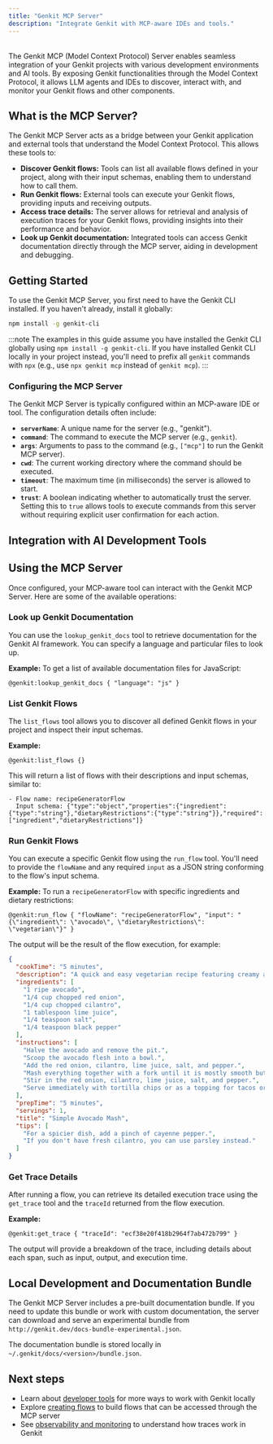 ```yaml
---
title: "Genkit MCP Server"
description: "Integrate Genkit with MCP-aware IDEs and tools."
---
```



<div style="display: flex; justify-content: space-between; align-items: center; gap: 1rem; margin: 1rem 0 1rem 0;">
  <LanguageSelector />
  <CopyMarkdownButton />
</div>

The Genkit MCP (Model Context Protocol) Server enables seamless integration of your Genkit projects with various development environments and AI tools. By exposing Genkit functionalities through the Model Context Protocol, it allows LLM agents and IDEs to discover, interact with, and monitor your Genkit flows and other components.

## What is the MCP Server?

The Genkit MCP Server acts as a bridge between your Genkit application and external tools that understand the Model Context Protocol. This allows these tools to:

- **Discover Genkit flows:** Tools can list all available flows defined in your project, along with their input schemas, enabling them to understand how to call them.
- **Run Genkit flows:** External tools can execute your Genkit flows, providing inputs and receiving outputs.
- **Access trace details:** The server allows for retrieval and analysis of execution traces for your Genkit flows, providing insights into their performance and behavior.
- **Look up Genkit documentation:** Integrated tools can access Genkit documentation directly through the MCP server, aiding in development and debugging.

## Getting Started

To use the Genkit MCP Server, you first need to have the Genkit CLI installed. If you haven't already, install it globally:

```bash
npm install -g genkit-cli
```

:::note
The examples in this guide assume you have installed the Genkit CLI globally using `npm install -g genkit-cli`. If you have installed Genkit CLI locally in your project instead, you'll need to prefix all `genkit` commands with `npx` (e.g., use `npx genkit mcp` instead of `genkit mcp`).
:::

### Configuring the MCP Server

The Genkit MCP Server is typically configured within an MCP-aware IDE or tool. The configuration details often include:

- **`serverName`**: A unique name for the server (e.g., "genkit").
- **`command`**: The command to execute the MCP server (e.g., `genkit`).
- **`args`**: Arguments to pass to the command (e.g., `["mcp"]` to run the Genkit MCP server).
- **`cwd`**: The current working directory where the command should be executed.
- **`timeout`**: The maximum time (in milliseconds) the server is allowed to start.
- **`trust`**: A boolean indicating whether to automatically trust the server. Setting this to `true` allows tools to execute commands from this server without requiring explicit user confirmation for each action.

## Integration with AI Development Tools

## Using the MCP Server

Once configured, your MCP-aware tool can interact with the Genkit MCP Server. Here are some of the available operations:

### Look up Genkit Documentation

You can use the `lookup_genkit_docs` tool to retrieve documentation for the Genkit AI framework. You can specify a language and particular files to look up.

**Example:**
To get a list of available documentation files for JavaScript:

```
@genkit:lookup_genkit_docs { "language": "js" }
```

### List Genkit Flows

The `list_flows` tool allows you to discover all defined Genkit flows in your project and inspect their input schemas.

**Example:**

```
@genkit:list_flows {}
```

This will return a list of flows with their descriptions and input schemas, similar to:

```
- Flow name: recipeGeneratorFlow
  Input schema: {"type":"object","properties":{"ingredient":{"type":"string"},"dietaryRestrictions":{"type":"string"}},"required":["ingredient","dietaryRestrictions"]}
```

### Run Genkit Flows

You can execute a specific Genkit flow using the `run_flow` tool. You'll need to provide the `flowName` and any required `input` as a JSON string conforming to the flow's input schema.

**Example:**
To run a `recipeGeneratorFlow` with specific ingredients and dietary restrictions:

```
@genkit:run_flow { "flowName": "recipeGeneratorFlow", "input": "{\"ingredient\": \"avocado\", \"dietaryRestrictions\": \"vegetarian\"}" }
```

The output will be the result of the flow execution, for example:

```json
{
  "cookTime": "5 minutes",
  "description": "A quick and easy vegetarian recipe featuring creamy avocado.",
  "ingredients": [
    "1 ripe avocado",
    "1/4 cup chopped red onion",
    "1/4 cup chopped cilantro",
    "1 tablespoon lime juice",
    "1/4 teaspoon salt",
    "1/4 teaspoon black pepper"
  ],
  "instructions": [
    "Halve the avocado and remove the pit.",
    "Scoop the avocado flesh into a bowl.",
    "Add the red onion, cilantro, lime juice, salt, and pepper.",
    "Mash everything together with a fork until it is mostly smooth but still has some chunks.",
    "Stir in the red onion, cilantro, lime juice, salt, and pepper.",
    "Serve immediately with tortilla chips or as a topping for tacos or salads."
  ],
  "prepTime": "5 minutes",
  "servings": 1,
  "title": "Simple Avocado Mash",
  "tips": [
    "For a spicier dish, add a pinch of cayenne pepper.",
    "If you don't have fresh cilantro, you can use parsley instead."
  ]
}
```

### Get Trace Details

After running a flow, you can retrieve its detailed execution trace using the `get_trace` tool and the `traceId` returned from the flow execution.

**Example:**

```
@genkit:get_trace { "traceId": "ecf38e20f418b2964f7ab472b799" }
```

The output will provide a breakdown of the trace, including details about each span, such as input, output, and execution time.

## Local Development and Documentation Bundle

The Genkit MCP Server includes a pre-built documentation bundle. If you need to update this bundle or work with custom documentation, the server can download and serve an experimental bundle from `http://genkit.dev/docs-bundle-experimental.json`.

The documentation bundle is stored locally in `~/.genkit/docs/<version>/bundle.json`.

## Next steps

- Learn about [developer tools](/unified-docs/developer-tools) for more ways to work with Genkit locally
- Explore [creating flows](/unified-docs/creating-flows) to build flows that can be accessed through the MCP server
- See [observability and monitoring](/unified-docs/observability-monitoring) to understand how traces work in Genkit
